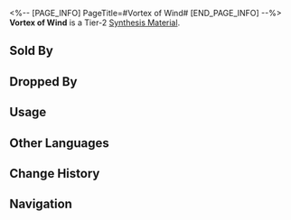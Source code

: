 <%-- [PAGE_INFO]
PageTitle=#Vortex of Wind#
[END_PAGE_INFO] --%>
{{Item Infobox
|id          = 181007
|image       = Item Vortex of Wind.png{{subst:void|<!--$UPLOAD:<<SpriteOutput/ItemFigures/181007.png>-<Item Vortex of Wind.png>-<Item Icons>>-->}}
|type        = Synthesis Material
|invCategory = Other Materials
|rarity      = 2
|effect      = 
|description = Tier 2 Synthesis Material
|source1     = [[Cloudford: Mara-Struck Soldiers or other enemies]]
|source2     = [[Found in destructible objects in Jarilo-VI]]
|source3     = [[Grocery Store Owner]]
}}
{{Description|The eye of the storm remains stagnant.<br />Even when put in vacuum, the grains involved in the vortex continue to revolve around the eye of the storm.<br /><br />''"Look, they won't stop no matter what happens. They just keep whirling. You know what that reminds me of?"''<br />''"Trailblazing!"''<br />''"...That's right, Pom-Pom. Promise me that our trailblazing journey will never come to a stop."''}}
'''Vortex of Wind''' is a Tier-2 [[Synthesis Material]].

==Sold By==
{{Shop Availability}}

==Dropped By==
{{Dropped By}}

==Usage==
{{Craft Usage}}

==Other Languages==
{{Other Languages
|en   = Vortex of Wind
|zhs  = 风之旋
|zht  = 風之旋
|ja   = 風の渦
|ko   = 바람의 소용돌이
|es   = Remolino de viento
|fr   = Vortex de vent
|ru   = Вихрь ветра
|th   = Vortex of Wind
|vi   = Lốc Xoáy
|de   = Vortex des Windes
|id   = Vortex of Wind
|pt   = Vórtice de Vento
}}

==Change History==
{{Change History|1.0}}

==Navigation==
{{Synthesis Material Navbox}}